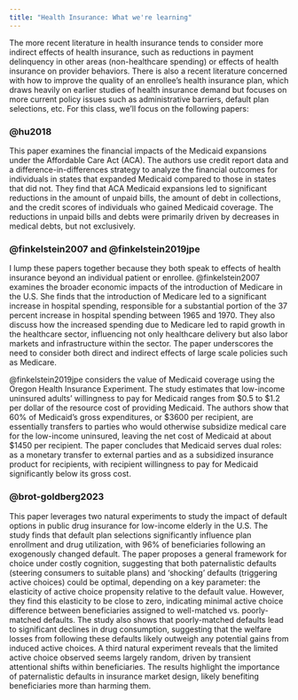 ```yaml
---
title: "Health Insurance: What we're learning"
---
```


The more recent literature in health insurance tends to consider more indirect effects of health insurance, such as reductions in payment delinquency in other areas (non-healthcare spending) or effects of health insurance on provider behaviors. There is also a recent literature concerned with how to improve the quality of an enrollee's health insurance plan, which draws heavily on earlier studies of health insurance demand but focuses on more current policy issues such as administrative barriers, default plan selections, etc. For this class, we'll focus on the following papers:

### @hu2018
This paper examines the financial impacts of the Medicaid expansions under the Affordable Care Act (ACA). The authors use credit report data and a difference-in-differences strategy to analyze the financial outcomes for individuals in states that expanded Medicaid compared to those in states that did not. They find that ACA Medicaid expansions led to significant reductions in the amount of unpaid bills, the amount of debt in collections, and the credit scores of individuals who gained Medicaid coverage. The reductions in unpaid bills and debts were primarily driven by decreases in medical debts, but not exclusively.

### @finkelstein2007 and @finkelstein2019jpe
I lump these papers together because they both speak to effects of health insurance beyond an individual patient or enrollee. @finkelstein2007 examines the broader economic impacts of the introduction of Medicare in the U.S. She finds that the introduction of Medicare led to a significant increase in hospital spending, responsible for a substantial portion of the 37 percent increase in hospital spending between 1965 and 1970. They also discuss how the increased spending due to Medicare led to rapid growth in the healthcare sector, influencing not only healthcare delivery but also labor markets and infrastructure within the sector. The paper underscores the need to consider both direct and indirect effects of large scale policies such as Medicare.

@finkelstein2019jpe considers the value of Medicaid coverage using the Oregon Health Insurance Experiment. The study estimates that low-income uninsured adults' willingness to pay for Medicaid ranges from $0.5 to $1.2 per dollar of the resource cost of providing Medicaid. The authors show that 60% of Medicaid's gross expenditures, or $3600 per recipient, are essentially transfers to parties who would otherwise subsidize medical care for the low-income uninsured, leaving the net cost of Medicaid at about $1450 per recipient. The paper concludes that Medicaid serves dual roles: as a monetary transfer to external parties and as a subsidized insurance product for recipients, with recipient willingness to pay for Medicaid significantly below its gross cost​.

### @brot-goldberg2023
This paper leverages two natural experiments to study the impact of default options in public drug insurance for low-income elderly in the U.S. The study finds that default plan selections significantly influence plan enrollment and drug utilization, with 96% of beneficiaries following an exogenously changed default. The paper proposes a general framework for choice under costly cognition, suggesting that both paternalistic defaults (steering consumers to suitable plans) and 'shocking' defaults (triggering active choices) could be optimal, depending on a key parameter: the elasticity of active choice propensity relative to the default value. However, they find this elasticity to be close to zero, indicating minimal active choice difference between beneficiaries assigned to well-matched vs. poorly-matched defaults. The study also shows that poorly-matched defaults lead to significant declines in drug consumption, suggesting that the welfare losses from following these defaults likely outweigh any potential gains from induced active choices. A third natural experiment reveals that the limited active choice observed seems largely random, driven by transient attentional shifts within beneficiaries. The results highlight the importance of paternalistic defaults in insurance market design, likely benefiting beneficiaries more than harming them.